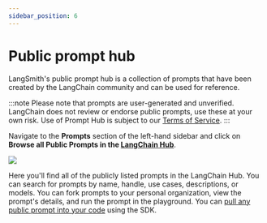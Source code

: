 ```yaml
---
sidebar_position: 6
---
```


# Public prompt hub

LangSmith's public prompt hub is a collection of prompts that have been created by the LangChain community and can be used for reference.

:::note
Please note that prompts are user-generated and unverified. LangChain does not review or endorse public prompts, use these at your own risk. Use of Prompt Hub is subject to our [Terms of Service](https://www.langchain.com/terms-of-service).
:::

Navigate to the **Prompts** section of the left-hand sidebar and click on **Browse all Public Prompts in the
[LangChain Hub](https://smith.langchain.com/hub)**.

![](./static/langchain_hub.png)

Here you'll find all of the publicly listed prompts in the LangChain Hub.
You can search for prompts by name, handle, use cases, descriptions, or models. You can fork prompts to your personal organization, view the prompt's details, and run the prompt in the playground.
You can [pull any public prompt into your code](./manage_prompts_programatically.mdx) using the SDK.
